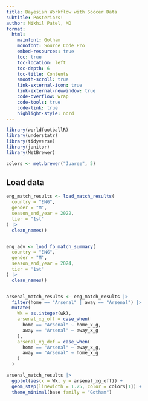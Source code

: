 ```yaml
---
title: Bayesian Workflow with Soccer Data
subtitle: Posteriors!
author: Nikhil Patel, MD
format:
  html: 
    mainfont: Gotham
    monofont: Source Code Pro
    embed-resources: true
    toc: true
    toc-location: left
    toc-depth: 6
    toc-title: Contents
    smooth-scroll: true
    link-external-icon: true
    link-external-newwindow: true
    code-overflow: wrap
    code-tools: true
    code-link: true
    highlight-style: nord
---
```



```r

library(worldfootballR)
library(understatr)
library(tidyverse)
library(janitor)
library(MetBrewer)

colors <- met.brewer("Juarez", 5)

```

## Load data

```r
eng_match_results <- load_match_results(
  country = "ENG",
  gender = "M",
  season_end_year = 2022,
  tier = "1st"
) |>
  clean_names()


eng_adv <- load_fb_match_summary(
  country = "ENG",
  gender = "M",
  season_end_year = 2024,
  tier = "1st"
) |>
  clean_names()


arsenal_match_results <- eng_match_results |>
  filter(home == "Arsenal" | away == "Arsenal") |>
  mutate(
    Wk = as.integer(wk),
    arsenal_xg_off = case_when(
      home == "Arsenal" ~ home_x_g,
      away == "Arsenal" ~ away_x_g
    ),
    arsenal_xg_def = case_when(
      home == "Arsenal" ~ away_x_g,
      away == "Arsenal" ~ home_x_g
    )
  )

arsenal_match_results |>
  ggplot(aes(x = Wk, y = arsenal_xg_off)) +
  geom_step(linewidth = 1.25, color = colors[1]) +
  theme_minimal(base family = "Gotham")



```

